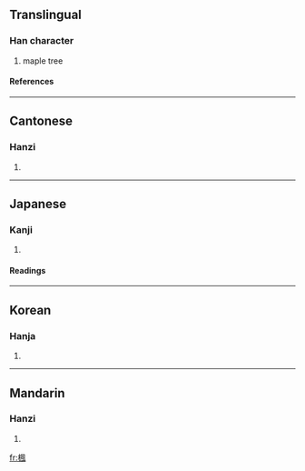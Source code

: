 {{see|枫}}

==Translingual==
===Han character===
{{Han char|rn=75|rad=木|as=09|sn=13|four=4791<sub>0</sub>|canj=木竹弓戈 (DHNI)}}
# maple tree
====References====
{{Han ref|kx=0539.080|dkj=15126|dj=0926.210|hdz=21253.080|uh=6953|ud=26963|bh=B7AC|bd=47020}}

----
==Cantonese==
===Hanzi===
{{yue-hanzi|jyut=|y=fung1}}
# {{defn|Cantonese}}

----
==Japanese==
===Kanji===
{{ja-kanji|grade=|rs=木09}}
# {{defn|Japanese}} 
====Readings====
{{ja-readings|on=[[ふう]] (fū)|kun=[[かえで]] (kaede)}}

----
==Korean==
===Hanja===
{{ko-hanja|hangeul=풍|eumhun=|rv=pung|mr=p'ung|y=phung}}
# {{defn|Korean}}

----
==Mandarin==
===Hanzi===
{{cmn-hanzi|sim=枫|pin=[[fēng]] (feng1)|wg=feng<sup>1</sup>}}
# {{defn|Mandarin}}

[[fr:楓]]